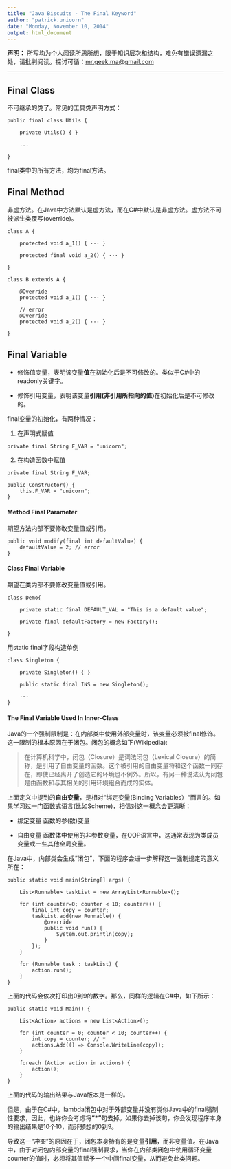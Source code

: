 ```yaml
---
title: "Java Biscuits - The Final Keyword"
author: "patrick.unicorn"
date: "Monday, November 10, 2014"
output: html_document
---
```


**声明：** 所写均为个人阅读所思所想，限于知识层次和结构，难免有错误遗漏之处，请批判阅读。探讨可循：<mr.geek.ma@gmail.com>

* * *

## Final Class

不可继承的类了。常见的工具类声明方式：

```
public final class Utils {

    private Utils() { }
    
    ...

}
```

final类中的所有方法，均为final方法。

<!--more-->

## Final Method

非虚方法。在Java中方法默认是虚方法，而在C#中默认是非虚方法。虚方法不可被派生类覆写(override)。

```
class A {

    protected void a_1() { ··· }
    
    protected final void a_2() { ··· }
    
}

class B extends A {
    
    @Override
    protected void a_1() { ··· }
    
    // error
    @Override
    protected void a_2() { ··· }
    
}
```

## Final Variable

+ 修饰值变量，表明该变量**值**在初始化后是不可修改的。类似于C#中的readonly关键字。

+ 修饰引用变量，表明该变量**引用(非引用所指向的值)**在初始化后是不可修改的。

final变量的初始化，有两种情况：

1. 在声明式赋值

```
private final String F_VAR = "unicorn";
```

2. 在构造函数中赋值

```
private final String F_VAR;

public Constructor() {
    this.F_VAR = "unicorn";
}
```

#### Method Final Parameter

期望方法内部不要修改变量值或引用。

```
public void modify(final int defaultValue) {
    defaultValue = 2; // error
}
```

#### Class Final Variable

期望在类内部不要修改变量值或引用。


```
class Demo{

    private static final DEFAULT_VAL = "This is a default value";
    
    private final defaultFactory = new Factory();

}
```

用static final字段构造单例

```
class Singleton {

    private Singleton() { }
    
    public static final INS = new Singleton();
    
    ···
}
```

#### The Final Variable Used In Inner-Class 

Java的一个强制限制是：在内部类中使用外部变量时，该变量必须被final修饰。这一限制的根本原因在于闭包。闭包的概念如下(Wikipedia):

> 在计算机科学中，闭包（Closure）是词法闭包（Lexical Closure）的简称，是引用了自由变量的函数。这个被引用的自由变量将和这个函数一同存在，即使已经离开了创造它的环境也不例外。所以，有另一种说法认为闭包是由函数和与其相关的引用环境组合而成的实体。

上面定义中提到的**自由变量**，是相对“绑定变量(Binding Variables）"而言的。如果学习过一门函数式语言(比如Scheme)，相信对这一概念会更清晰：

+ 绑定变量 函数的参(数)变量

+ 自由变量 函数体中使用的非参数变量，在OOP语言中，这通常表现为类成员变量或一些其他全局变量。

在Java中，内部类会生成"闭包"，下面的程序会进一步解释这一强制规定的意义所在：


```
public static void main(String[] args) {

    List<Runnable> taskList = new ArrayList<Runnable>();
    
    for (int counter=0; counter < 10; counter++) {
        final int copy = counter;                
        taskList.add(new Runnable() {
            @override
            public void run() {
                System.out.println(copy);
            }
        });
    }

    for (Runnable task : taskList) {
        action.run();
    }
}
```

上面的代码会依次打印出0到9的数字。那么，同样的逻辑在C#中，如下所示：


```
public static void Main() {

    List<Action> actions = new List<Action>();
    
    for (int counter = 0; counter < 10; counter++) {
        int copy = counter; // *
        actions.Add(() => Console.WriteLine(copy));
    }

    foreach (Action action in actions) {
        action();
    }
}
```

上面的代码的输出结果与Java版本是一样的。

但是，由于在C#中，lambda闭包中对于外部变量并没有类似Java中的final强制性要求，因此，也许你会考虑将**"\*"**句去掉。如果你去掉该句，你会发现程序本身的输出结果是10个10，而非预想的0到9。

导致这一“冲突”的原因在于，闭包本身持有的是变量**引用**，而非变量值。在Java中，由于对闭包内部变量的final强制要求，当你在内部类闭包中使用循环变量counter的值时，必须将其值赋予一个中间final变量，从而避免此类问题。